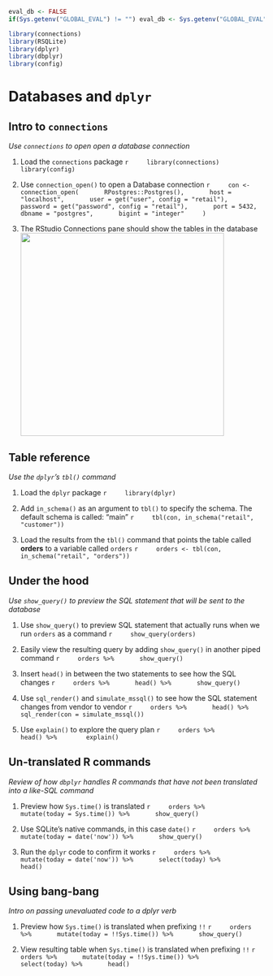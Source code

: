 ```r
eval_db <- FALSE
if(Sys.getenv("GLOBAL_EVAL") != "") eval_db <- Sys.getenv("GLOBAL_EVAL")
```

```r
library(connections)
library(RSQLite)
library(dplyr)
library(dbplyr)
library(config)
```

# Databases and `dplyr`

## Intro to `connections`
*Use `connections` to open open a database connection*

1. Load the `connections` package
    ```r
    library(connections)
    library(config)
    ```

1. Use `connection_open()` to open a Database connection
    ```r
    con <- connection_open(
      RPostgres::Postgres(),
      host =  "localhost",
      user = get("user", config = "retail"),
      password = get("password", config = "retail"),
      port = 5432,
      dbname = "postgres",
      bigint = "integer"
    )
    ```
    
1. The RStudio Connections pane should show the tables in the database
<img src="images/04-conn-pane.png" align="center" width="400px"> 

## Table reference
*Use the `dplyr`'s `tbl()` command*

1. Load the `dplyr` package
    ```r
    library(dplyr)
    ```

1. Add `in_schema()` as an argument to `tbl()` to specify the schema.  The default schema is called: "main"
    ```r
    tbl(con, in_schema("retail", "customer"))
    ```

1. Load the results from the `tbl()` command that points the table called **orders** to a variable called `orders` 
    ```r
    orders <- tbl(con, in_schema("retail", "orders"))
    ```
    
    
## Under the hood 
*Use `show_query()` to preview the SQL statement that will be sent to the database*

1. Use `show_query()` to preview SQL statement that actually runs when we run `orders` as a command
    ```r
    show_query(orders)
    ```

1. Easily view the resulting query by adding `show_query()` in another piped command
    ```r
    orders %>%
      show_query()
    ```

1. Insert `head()` in between the two statements to see how the SQL changes
    ```r
    orders %>%
      head() %>%
      show_query()
    ```

1. Use `sql_render()` and `simulate_mssql()` to see how the SQL statement changes from vendor to vendor
    ```r
    orders %>%
      head() %>%
      sql_render(con = simulate_mssql()) 
    ```

1. Use `explain()` to explore the query plan
    ```r
    orders %>% 
      head() %>% 
      explain()
    ```
    
## Un-translated R commands
*Review of how `dbplyr` handles R commands that have not been translated into a like-SQL command*

1. Preview how `Sys.time()` is translated
    ```r
    orders %>%
      mutate(today = Sys.time()) %>%
      show_query()
    ```

1. Use SQLite's native commands, in this case `date()`
    ```r
    orders %>%
      mutate(today = date('now')) %>%
      show_query()
    ```

1. Run the `dplyr` code to confirm it works
    ```r
    orders %>%
      mutate(today = date('now')) %>%
      select(today) %>%
      head()
    ```

## Using bang-bang
*Intro on passing unevaluated code to a dplyr verb*

1. Preview how `Sys.time()` is translated when prefixing `!!`
    ```r
    orders %>%
      mutate(today = !!Sys.time()) %>%
      show_query()
    ```

1. View resulting table when `Sys.time()` is translated when prefixing `!!`
    ```r
    orders %>%
      mutate(today = !!Sys.time()) %>%
      select(today) %>%
      head()
    ```
